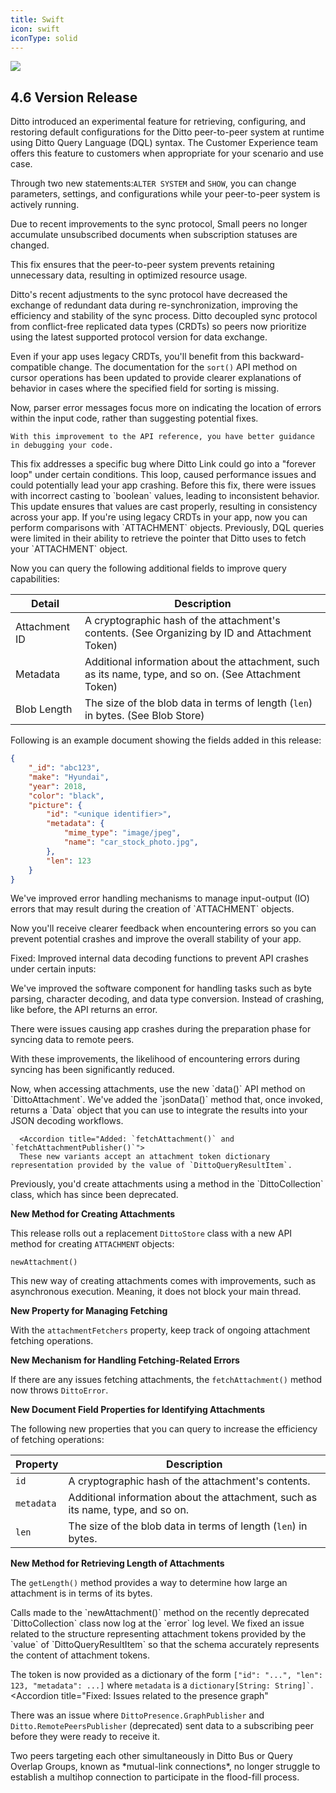```yaml
---
title: Swift
icon: swift
iconType: solid
---
```


<Frame>
  <img src="/images/v4.6/release-1.webp"/>
</Frame>

## 4.6 Version Release

<AccordionGroup>
  <Accordion title="Added: Support for runtime configuration using DQL">
Ditto introduced an experimental feature for retrieving, configuring, and restoring default configurations for the Ditto peer-to-peer system at runtime using Ditto Query Language (DQL) syntax.


<Info>
  The Customer Experience team offers this feature to customers when appropriate for your scenario and use case.
</Info>


Through two new statements:`ALTER SYSTEM` and `SHOW`, you can change parameters, settings, and configurations while your peer-to-peer system is actively running.

  </Accordion>
  <Accordion title="Fixed: Accumulation of unsubscribed documents">
  Due to recent improvements to the sync protocol, Small peers no longer accumulate unsubscribed documents when subscription statuses are changed.

  This fix ensures that the peer-to-peer system prevents retaining unnecessary data, resulting in optimized resource usage.


  </Accordion>
  <Accordion title="Changed: Sync protocol to streamline the sync process
">
Ditto's recent adjustments to the sync protocol have decreased the exchange of redundant data during re-synchronization, improving the efficiency and stability of the sync process.
  </Accordion>
  <Accordion title="Changed: Sync protocol so peers use the latest version">
  Ditto decoupled sync protocol from conflict-free replicated data types (CRDTs) so peers now prioritize using the latest supported protocol version for data exchange.

  Even if your app uses legacy CRDTs, you'll benefit from this backward-compatible change.
  </Accordion>
  <Accordion title="Improved: API reference for `sort()` method">
  The documentation for the `sort()` API method on cursor operations has been updated to provide clearer explanations of behavior in cases where the specified field for sorting is missing.

  </Accordion>
  <Accordion title="Improved: Parser error messages">
    Now, parser error messages focus more on indicating the location of errors within the input code, rather than suggesting potential fixes.&#x20;

    With this improvement to the API reference, you have better guidance in debugging your code.

  </Accordion>
  <Accordion title="Fixed: An issue where Ditto Link could enter an infinite loop">
  This fix addresses a specific bug where Ditto Link could go into a "forever loop" under certain conditions. This loop, caused performance issues and could potentially lead your app crashing.
  </Accordion>
  <Accordion title="Fixed: Inconsistent handling of legacy query-builder APIs">
  Before this fix, there were issues with incorrect casting to `boolean` values, leading to inconsistent behavior. This update ensures that values are cast properly, resulting in consistency across your app.

  </Accordion>
    <Accordion title="Added: Comparison operations for legacy query-builder APIs
">
  If you're using legacy CRDTs in your app, now you can perform comparisons with `ATTACHMENT` objects.&#x20;

  </Accordion>
    <Accordion title="Fixed: Limitation in fetching attachment tokens">
Previously, DQL queries were limited in their ability to retrieve the pointer that Ditto uses to fetch your `ATTACHMENT` object.&#x20;

Now you can query the following additional fields to improve query capabilities:

| **Detail**    | **Description**                                                                                        |
| ------------- | ------------------------------------------------------------------------------------------------------ |
| Attachment ID | A cryptographic hash of the attachment's contents. (See Organizing by ID and Attachment Token)         |
| Metadata      | Additional information about the attachment, such as its name, type, and so on. (See Attachment Token) |
| Blob Length   | The size of the blob data in terms of length (`len`) in bytes. (See Blob Store)                        |

Following is an example document showing the fields added in this release:

```json
{
    "_id": "abc123",
    "make": "Hyundai",
    "year": 2018,
    "color": "black",
    "picture": {
        "id": "<unique identifier>",
        "metadata": {
            "mime_type": "image/jpeg",
            "name": "car_stock_photo.jpg",
        },
        "len": 123
    }
}
```

  </Accordion>
    <Accordion title=" Fixed: Error handling when creating an `ATTACHMENT`">
We've improved error handling mechanisms to manage input-output (IO) errors that may result during the creation of `ATTACHMENT` objects.&#x20;

Now you'll receive clearer feedback when encountering errors so you can prevent potential crashes and improve the overall stability of your app.

  </Accordion>
    <Accordion title="Fixed: Internal data-decoding functions">
Fixed: Improved internal data decoding functions to prevent API crashes under certain inputs:

We've improved the software component for handling tasks such as byte parsing, character decoding, and data type conversion. Instead of crashing, like before, the API returns an error.

  </Accordion>
      <Accordion title="Fixed: Issues causing crashes when preparing to sync">
There were issues causing app crashes during the preparation phase for syncing data to remote peers.&#x20;

With these improvements, the likelihood of encountering errors during syncing has been significantly reduced.

  </Accordion>
      <Accordion title="Added: Replacement for deprecated `getData()` method">
Now, when accessing attachments, use the new `data()` API method on `DittoAttachment`.
  </Accordion>
      <Accordion title="Added: `JSONDecoder` functionality for `DittoQueryResultItem` class">
We've added the `jsonData()` method that, once invoked, returns a `Data` object that you can use to integrate the results into your JSON decoding workflows.&#x20;
  </Accordion>

      <Accordion title="Added: `fetchAttachment()` and `fetchAttachmentPublisher()`">
      These new variants accept an attachment token dictionary representation provided by the value of `DittoQueryResultItem`.

  </Accordion>
        <Accordion title="Added: Replacement `DittoStore` class for working with attachments">
Previously, you'd create attachments using a method in the `DittoCollection` class, which has since been deprecated.

**New Method for Creating Attachments**

This release rolls out a replacement `DittoStore` class with a new API method for creating `ATTACHMENT` objects:

`newAttachment()`

This new way of creating attachments comes with improvements, such as asynchronous execution. Meaning, it does not block your main thread.&#x20;

**New Property for Managing Fetching**

With the `attachmentFetchers` property, keep track of ongoing attachment fetching operations.

**New Mechanism for Handling Fetching-Related Errors**

If there are any issues fetching attachments, the `fetchAttachment()` method now throws `DittoError`.

**New Document Field Properties for Identifying Attachments**

The following new properties that you can query to increase the efficiency of fetching operations:

| **Property** | **Description**                                                                  |
| ------------ | -------------------------------------------------------------------------------- |
| `id`         | A cryptographic hash of the attachment's contents.                               |
| `metadata`   | Additional information about the attachment, such as its name, type, and so on.  |
| `len`        | The size of the blob data in terms of length (`len`) in bytes.                   |

**New Method for Retrieving Length of Attachments**

The `getLength()` method provides a way to determine how large an attachment is in terms of its bytes.

  </Accordion>
  <Accordion
    title=" Changed: Log level for `DittoCollection` class (deprecated)"
  >
Calls made to the `newAttachment()` method on the recently deprecated  `DittoCollection` class now log at the `error` log level.&#x20;

  </Accordion>
    <Accordion
    title="Fixed: Issue related to attachment token schema"
  >
We fixed an issue related to the structure representing attachment tokens provided by the `value` of  `DittoQueryResultItem` so that the schema accurately represents the content of attachment tokens.&#x20;

The token is now provided as a dictionary of the form `["id": "...", "len": 123, "metadata": ...]` where `metadata` is a `` dictionary[String: String]` ``.
  </Accordion>
    <Accordion
    title="Fixed: Issues related to the presence graph"
  >
There was an issue where `DittoPresence.GraphPublisher` and `Ditto.RemotePeersPublisher` (deprecated) sent data to a subscribing peer before they were ready to receive it.

  </Accordion>
      <Accordion
    title="(Experimental) Fixed: Issue with mutual-link connections"
  >
Two peers targeting each other simultaneously in Ditto Bus or Query Overlap Groups, known as *mutual-link connections*, no longer struggle to establish a multihop connection to participate in the flood-fill process.&#x20;

  </Accordion>

</AccordionGroup>



